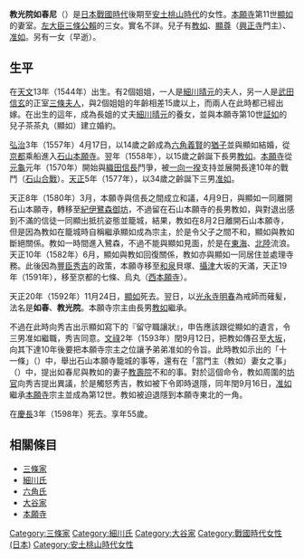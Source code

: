 {{japanese|japanese=教光院 如春尼|kana=きょうこういん にょしゅんに|romaji=Kyōkōin Nyoshunni}}
'''教光院如春尼'''（{{bd|1544年||1598年|2月21日}}）是[[日本戰國時代|日本戰國時代]]後期至[[安土桃山時代|安土桃山時代]]的女性。[[本願寺|本願寺]]第11世[[顯如|顯如]]的妻室。[[左大臣|左大臣]][[三條公賴|三條公賴]]的三女。實名不詳。兒子有[[教如|教如]]、[[顯尊|顯尊]]（[[興正寺|興正寺]]門主）、[[准如|准如]]。另有一女（早逝）。

== 生平 ==
在[[天文_(後奈良天皇)|天文]]13年（1544年）出生。有2個姐姐，一人是[[細川晴元|細川晴元]]的夫人，另一人是[[武田信玄|武田信玄]]的正室[[三條夫人|三條夫人]]，與2個姐姐的年齡相差15歲以上，而兩人在此時都已經出嫁。在出生的這年，成為長姐的丈夫[[細川晴元|細川晴元]]的養女，並與本願寺第10世[[証如|証如]]的兒子茶茶丸（顯如）建立婚約。

[[弘治_(後奈良天皇)|弘治]]3年（1557年）4月17日，以14歲之齡成為[[六角義賢|六角義賢]]的[[猶子|猶子]]並與顯如結婚，從[[京都|京都]]乘船進入[[石山本願寺|石山本願寺]]。翌年（1558年），以15歲之齡誕下長男[[教如|教如]]。[[本願寺|本願寺]]從[[元龜|元龜]]元年（1570年）開始與[[織田信長|織田信長]]鬥爭，被[[一向一揆|一向一揆]]支持並展開長達10年的戰鬥（[[石山合戰|石山合戰]]）。[[天正_(日本)|天正]]5年（1577年），以34歲之齡誕下三男[[准如|准如]]。

天正8年（1580年）3月，本願寺與信長之間成立和議，4月9日，與顯如一同離開石山本願寺，轉移至[[紀伊國|紀伊]][[鷺森御坊|鷺森御坊]]，不過留在石山本願寺的長男教如，與對退出感到不滿的信徒一同顯出抵抗姿態並籠城，結果，教如在8月2日離開石山本願寺，但是因為教如在籠城時自稱繼承顯如成為宗主，於是令父子之間不和，顯如與教如斷絕關係。教如一時間進入鷺森，不過不能與顯如見面，於是在[[東海道|東海]]、[[北陸|北陸]]流浪。天正10年（1582年）6月，顯如與教如回復關係，教如亦與顯如一同居住並處理寺務。此後因為[[豐臣秀吉|豐臣秀吉]]的政策，本願寺移至[[和泉國|和泉]]貝塚、[[攝津國|攝津]]大坂的天滿，天正19年（1591年），移至京都的七條、烏丸（[[西本願寺|西本願寺]]）。

天正20年（1592年）11月24日，[[顯如|顯如]]死去。翌日，以[[光永寺明春|光永寺明春]]為戒師而薙髪，法名是'''如春'''、'''教光院'''。本願寺宗主由長男[[教如|教如]]繼承。

不過在此時向秀吉出示顯如寫下的『留守職讓狀』，申告應該跟從顯如的遺言，令三男准如繼職，秀吉同意。[[文祿|文祿]]2年（1593年）閏9月12日，把教如傳召至[[大阪市|大坂]]，向其下達10年後要把本願寺宗主之位讓予弟弟准如的令旨。此時教如示出的「十一條」（{{lang|ja|十一か条}}）中，舉出石山本願寺籠城的事等，還有在「當門主（教如）妻女之事」（{{lang|ja|当門主妻女ノ事}}）中，提出如春尼與教如的妻子[[教壽院|教壽院]]不和的事。對於這個命令，教如周圍的[[坊官|坊官]]向秀吉提出異議，於是觸怒秀吉，教如被下令即時退隱，同年閏9月16日，[[准如|准如]]繼承[[本願寺|本願寺]]宗主並成為第12世。教如被迫退隱到本願寺東北的一角。

在[[慶長|慶長]]3年（1598年）死去。享年55歲。

== 相關條目 ==
*[[三條家|三條家]]
*[[細川氏|細川氏]]
*[[六角氏|六角氏]]
*[[大谷家|大谷家]]
*[[本願寺|本願寺]]

[[Category:三條家|Category:三條家]]
[[Category:細川氏|Category:細川氏]]
[[Category:大谷家|Category:大谷家]]
[[Category:戰國時代女性_(日本)|Category:戰國時代女性 (日本)]]
[[Category:安土桃山時代女性|Category:安土桃山時代女性]]